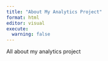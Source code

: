 ```yaml
---
title: "About My Analytics Project"
format: html
editor: visual
execute:
  warning: false
---
```


All about my analytics project
